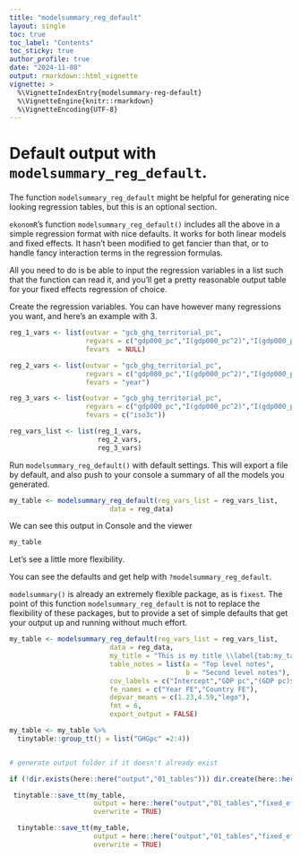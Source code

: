 ```yaml
---
title: "modelsummary_reg_default"
layout: single
toc: true
toc_label: "Contents"
toc_sticky: true
author_profile: true
date: "2024-11-08"
output: rmarkdown::html_vignette
vignette: >
  %\VignetteIndexEntry{modelsummary-reg-default}
  %\VignetteEngine{knitr::rmarkdown}
  %\VignetteEncoding{UTF-8}
---
```


# Default output with `modelsummary_reg_default`.

The function `modelsummary_reg_default` might be helpful for generating nice looking regression tables, but this is an optional section.

`ekonomR`'s function `modelsummary_reg_default()` includes all the above in a simple regression format with nice defaults. It works for both linear models and fixed effects. It hasn't been modified to get fancier than that, or to handle fancy interaction terms in the regression formulas.

All you need to do is be able to input the regression variables in a list such that the function can read it, and you'll get a pretty reasonable output table for your fixed effects regression of choice. 

Create the regression variables. You can have however many regressions you want, and here's an example with 3.

```r
reg_1_vars <- list(outvar = "gcb_ghg_territorial_pc",
                   regvars = c("gdp000_pc","I(gdp000_pc^2)","I(gdp000_pc^3)"),
                   fevars  = NULL)

reg_2_vars <- list(outvar = "gcb_ghg_territorial_pc",
                   regvars = c("gdp000_pc","I(gdp000_pc^2)","I(gdp000_pc^3)"),
                   fevars = "year")

reg_3_vars <- list(outvar = "gcb_ghg_territorial_pc",
                   regvars = c("gdp000_pc","I(gdp000_pc^2)","I(gdp000_pc^3)"),
                   fevars = c("iso3c"))

reg_vars_list <- list(reg_1_vars,
                      reg_2_vars,
                      reg_3_vars)
```

Run `modelsummary_reg_default()` with default settings. This will export a file by default, and also push to your console a summary of all the models you generated. 

```r
my_table <- modelsummary_reg_default(reg_vars_list = reg_vars_list,
                         data = reg_data)

```

We can see this output in Console and the viewer

```r
my_table 
```

Let's see a little more flexibility.

You can see the defaults and get help with `?modelsummary_reg_default`.

`modelsummary()` is already an extremely flexible package, as is `fixest`. The point of this function `modelsummary_reg_default` is not to replace the flexibility of these packages, but to provide a set of simple defaults that get your output up and running without much effort.

```r
my_table <- modelsummary_reg_default(reg_vars_list = reg_vars_list,
                         data = reg_data,
                         my_title = "This is my title \\label{tab:my_table_label}",
                         table_notes = list(a = "Top level notes",
                                            b = "Second level notes"),
                         cov_labels = c("Intercept","GDP pc","(GDP pc)$^2$", "(GDP pc)$^3$"),
                         fe_names = c("Year FE","Country FE"),
                         depvar_means = c(1.23,4.59,"lego"),
                         fmt = 6,
                         export_output = FALSE)

my_table <- my_table %>%
  tinytable::group_tt(j = list("GHGpc" =2:4))


# generate output folder if it doesn't already exist

if (!dir.exists(here::here("output","01_tables"))) dir.create(here::here("output","01_tables"), recursive = TRUE)

 tinytable::save_tt(my_table,
                     output = here::here("output","01_tables","fixed_effects_table.tex"),
                     overwrite = TRUE)

  tinytable::save_tt(my_table,
                     output = here::here("output","01_tables","fixed_effects_table.docx"),
                     overwrite = TRUE)
```

